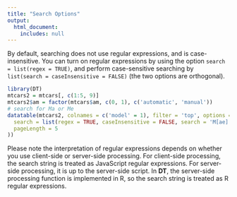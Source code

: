 ```yaml
---
title: "Search Options"
output:
  html_document:
    includes: null
---
```


By default, searching does not use regular expressions, and is case-insensitive. You can turn on regular expressions by using the option `search = list(regex = TRUE)`, and perform case-sensitive searching by `list(search = caseInsensitive = FALSE)` (the two options are orthogonal).

```r
library(DT)
mtcars2 = mtcars[, c(1:5, 9)]
mtcars2$am = factor(mtcars$am, c(0, 1), c('automatic', 'manual'))
# search for Ma or Me
datatable(mtcars2, colnames = c('model' = 1), filter = 'top', options = list(
  search = list(regex = TRUE, caseInsensitive = FALSE, search = 'M[ae]'),
  pageLength = 5
))
```

Please note the interpretation of regular expressions depends on whether you use client-side or server-side processing. For client-side processing, the search string is treated as JavaScript regular expressions. For server-side processing, it is up to the server-side script. In **DT**, the server-side processing function is implemented in R, so the search string is treated as R regular expressions.
